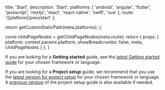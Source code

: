 
  title: 'Start',
  description: 'Start',
  platforms: [
    'android',
    'angular',
    'flutter',
    'javascript',
    'nextjs',
    'react',
    'react-native',
    'swift',
    'vue'
  ],
  route: '/[platform]/prev/start'
};

  return getCustomStaticPath(meta.platforms);
};

  const childPageNodes = getChildPageNodes(meta.route);
  return {
    props: {
      platform: context.params.platform,
      showBreadcrumbs: false,
      meta,
      childPageNodes
    }
  };
}

<Callout info>

If you are looking for a **Getting started** guide, see the [latest Getting started guide](/[platform]/start/getting-started/) for your chosen framework or language.

If you are looking for a **Project setup** guide, we recommend that you use the [latest version for project setup](/[platform]/start/project-setup/) for your chosen framework or language. A [previous version](/[platform]/prev/start/project-setup/prerequisites/) of the project setup guide is also available if needed.

</Callout>
